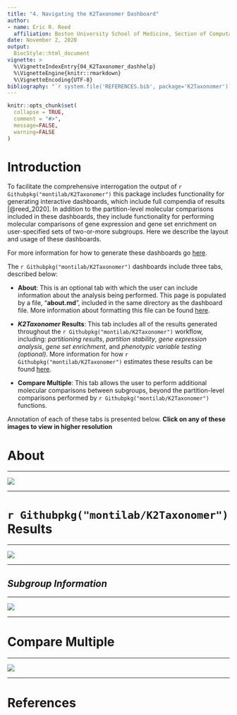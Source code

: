 ```yaml
---
title: "4. Navigating the K2Taxonomer Dashboard"
author:
- name: Eric R. Reed
  affiliation: Boston University School of Medicine, Section of Computational Biomedicine, 72 E Concord St, Boston, MA 02118
date: November 2, 2020
output:
  BiocStyle::html_document
vignette: >
  %\VignetteIndexEntry{04_K2Taxonomer_dashhelp}
  %\VignetteEngine{knitr::rmarkdown}
  %\VignetteEncoding{UTF-8}
bibliography: "`r system.file('REFERENCES.bib', package='K2Taxonomer')`"
---
```


<style>
    body .main-container {
        max-width: 2000px;
    }
</style>

```r
knitr::opts_chunk$set(
  collapse = TRUE,
  comment = "#>",
  message=FALSE,
  warning=FALSE
)
```

# Introduction

To facilitate the comprehensive interrogation the output of `r Githubpkg("montilab/K2Taxonomer")` this package includes functionality for generating interactive dashboards, which include full compendia of results [@reed_2020]. In addition to the partition-level molecular comparisons included in these dashboards, they include functionality for performing molecular comparisons of gene expression and gene set enrichment on user-specified sets of two-or-more subgroups. Here we describe the layout and usage of these dashboards.

For more information for how to generate these dashboards go [here](https://montilab.github.io/K2Taxonomer/articles/K2Taxonomer_dashboard.html).


The `r Githubpkg("montilab/K2Taxonomer")` dashboards include three tabs, described below:

- __**About**__: This is an optional tab with which the user can include information about the analysis being performed. This page is populated by a file, "**about.md**", included in the same directory as the dashboard file. More information about formatting this file can be found [here](https://montilab.github.io/K2Taxonomer/articles/K2Taxonomer_dashboard.html#the-about-md-file).

- __***K2Taxonomer* Results**__: This tab includes all of the results generated throughout the `r Githubpkg("montilab/K2Taxonomer")` workflow, including: *partitioning results*, *partition stability*, *gene expression analysis*, *gene set enrichment*, and *phenotypic variable testing (optional)*. More information for how `r Githubpkg("montilab/K2Taxonomer")` estimates these results can be found [here](https://montilab.github.io/K2Taxonomer/articles/K2Taxonomer_dashboard.html#the-about-md-file).

- __**Compare Multiple**__: This tab allows the user to perform additional molecular comparisons between subgroups, beyond the partition-level comparisons performed by `r Githubpkg("montilab/K2Taxonomer")` functions.

Annotation of each of these tabs is presented below. **Click on any of these images to view in higher resolution**

# __**About**__

***

[![](https://montilab.github.io/K2Taxonomer/articles/page1.png)](https://montilab.github.io/K2Taxonomer/articles/page1.png)

***

# __**`r Githubpkg("montilab/K2Taxonomer")` Results**__

***

[![](https://montilab.github.io/K2Taxonomer/articles/page2.jpg)](https://montilab.github.io/K2Taxonomer/articles/page2.png)

***

## __*Subgroup Information*__

***

[![](https://montilab.github.io/K2Taxonomer/articles/page3.jpg)](https://montilab.github.io/K2Taxonomer/articles/page3.png)

***

# __**Compare Multiple** __

***

[![](https://montilab.github.io/K2Taxonomer/articles/page4.jpg)](https://montilab.github.io/K2Taxonomer/articles/page4.png)

***

# References
